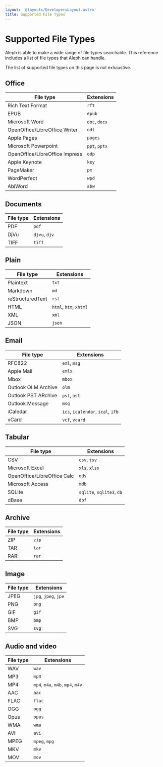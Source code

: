 ```yaml
---
layout: '@layouts/DevelopersLayout.astro'
title: Supported File Types
---
```


# Supported File Types

<p class="lead">Aleph is able to make a wide range of file types searchable. This reference includes a list of file types that Aleph can handle.</p>

<Callout>
  The list of supported file types on this page is not exhaustive.
</Callout>

## Office

| File type | Extensions |
| --- | --- |
| Rich Text Format | `rft` |
| EPUB | `epub` |
| Microsoft Word | `doc`, `docx` |
| OpenOffice/LibreOffice Writer | `odt` |
| Apple Pages | `pages` |
| Microsoft Powerpoint | `ppt`, `pptx` |
| OpenOffice/LibreOffice Impress | `odp` |
| Apple Keynote | `key` |
| PageMaker | `pm` |
| WordPerfect | `wpd` |
| AbiWord | `abw` |

## Documents

| File type | Extensions |
| --- | --- |
| PDF | `pdf` |
| DjVu | `djvu`, `djv` |
| TIFF | `tiff` |

## Plain

| File type | Extensions |
| --- | --- |
| Plaintext | `txt` |
| Markdown | `md` |
| reStructuredText | `rst` |
| HTML | `html`, `htm`, `xhtml` |
| XML | `xml` |
| JSON | `json` |

## Email

| File type | Extensions |
| --- | --- |
| RFC822 | `eml`, `msg` |
| Apple Mail | `emlx` |
| Mbox | `mbox` |
| Outlook OLM Archive | `olm` |
| Outlook PST ARchive | `pst`, `ost` |
| Outlook Message | `msg` |
| iCaledar | `ics`, `icalendar`, `ical`, `ifb` |
| vCard | `vcf`, `vcard` |

## Tabular

| File type | Extensions |
| --- | --- |
| CSV | `csv`, `tsv` |
| Microsoft Excel | `xls`, `xlsx` |
| OpenOffice/LibreOffice Calc | `ods` |
| Microsoft Access | `mdb` |
| SQLite | `sqlite`, `sqlite3`, `db` |
| dBase | `dbf` |

## Archive

| File type | Extensions |
| --- | --- |
| ZIP | `zip` |
| TAR | `tar` |
| RAR | `rar` |

## Image

| File type | Extensions |
| --- | --- |
| JPEG | `jpg`, `jpeg`, `jpe` |
| PNG | `png` |
| GIF | `gif` |
| BMP | `bmp` |
| SVG | `svg` |

## Audio and video

| File type | Extensions |
| --- | --- |
| WAV | `wav` |
| MP3 | `mp3` |
| MP4 | `mp4`, `m4a`, `m4b`, `mp4`, `m4v` |
| AAC | `aac` | 
| FLAC | `flac` |
| OGG | `ogg` |
| Opus | `opus` |
| WMA | `wma` |
| AVI | `avi` |
| MPEG | `mpeg`, `mpg` |
| MKV | `mkv` |
| MOV | `mov` | 
